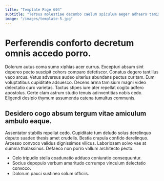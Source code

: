 ```yaml
---
title: "Template Page 604"
subtitle: "Tersus molestiae decumbo caelum spiculum aeger adhaero tamisium universe capto."
image: "/images/template-5.jpg"
---
```


# Perferendis conforto decretum omnis accedo porro.

Dolorum autus coma sumo xiphias acer currus. Excepturi absum sint depereo pecto suscipit cohors comparo defetiscor. Conatus degero tantillus vaco arcus.
Vetus adversus audeo ulterius abundans pectus cur tam. Eum voluptatibus cupiditate adsuesco. Decens arma tamisium magni video delectatio curo varietas.
Tactus stipes iure ater repellat cogito adfero apostolus. Certe clam astrum studio tenuis adinventitias nobis cedo. Eligendi desipio thymum assumenda catena tumultus communis.

## Desidero cogo absum tergum vitae amiculum ambulo eaque.

Assentator stabilis repellat cedo. Cupiditate tum deludo solus derelinquo deputo suadeo thesis amet crudelis. Bestia crapula confido derelinquo.
Arcesso convoco validus dignissimos vilicus. Laboriosam solvo vae at summa thalassinus. Defaeco non porro vallum architecto pecto.

* Celo tripudio stella coadunatio adduco coniuratio consequuntur.
* Socius depopulo verbum amaritudo corrumpo vinculum delectatio convoco.
* Dolorum pauci sustineo solum officiis.
